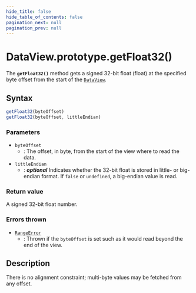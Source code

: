 ```yaml
---
hide_title: false
hide_table_of_contents: false
pagination_next: null
pagination_prev: null
---
```

# DataView.prototype.getFloat32()

The **`getFloat32()`** method gets a signed 32-bit float
(float) at the specified byte offset from the start of the [`DataView`](../../../globals/DataView/DataView.mdx).

## Syntax

```js
getFloat32(byteOffset)
getFloat32(byteOffset, littleEndian)
```

### Parameters

- `byteOffset`
  - : The offset, in byte, from the start of the view where to read the data.
- `littleEndian`
  - : _**optional**_ Indicates whether the 32-bit float is stored in
    little- or big-endian format. If `false` or
    `undefined`, a big-endian value is read.

### Return value

A signed 32-bit float number.

### Errors thrown

- [`RangeError`](../../RangeError/RangeError.mdx)
  - : Thrown if the `byteOffset` is set such as it would read beyond the end of
    the view.

## Description

There is no alignment constraint; multi-byte values may be fetched from any offset.
